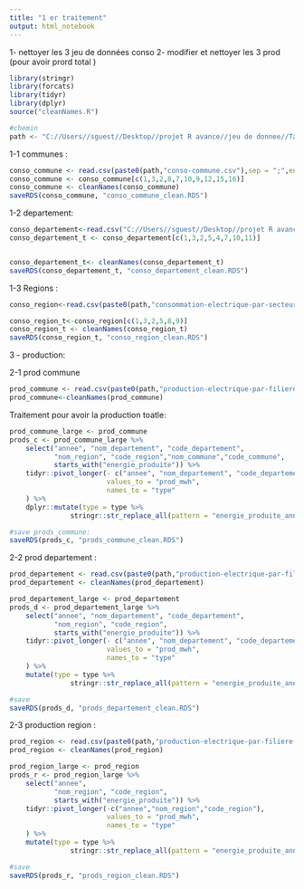 ```yaml
---
title: "1 er traitement"
output: html_notebook
---
```


1- nettoyer les 3 jeu de données conso
2- modifier et nettoyer les 3 prod (pour avoir prord total )

```r
library(stringr)
library(forcats)
library(tidyr)
library(dplyr)
source("cleanNames.R")
```

```r
#chemin
path <- "C://Users//sguest//Desktop//projet R avance//jeu de donnee//Tables de donnees Conso//"
```


1-1 communes :
```r
conso_commune <- read.csv(paste0(path,"conso-commune.csv"),sep = ";",encoding = "UTF-8")
conso_commune <- conso_commune[c(1,3,2,8,7,10,9,12,15,16)]
conso_commune <- cleanNames(conso_commune)
saveRDS(conso_commune, "conso_commune_clean.RDS")
```

1-2 departement:
```r
conso_departement<-read.csv("C://Users//sguest//Desktop//projet R avance//jeu de donnee//Tables de donnees Conso//consommation-electrique-par-secteur-dactivite-departement-2.csv",sep = ";",encoding = "UTF-8")
conso_departement_t <- conso_departement[c(1,3,2,5,4,7,10,11)]


conso_departement_t<- cleanNames(conso_departement_t)
saveRDS(conso_departement_t, "conso_departement_clean.RDS")


```

1-3 Regions : 
```r
conso_region<-read.csv(paste0(path,"consommation-electrique-par-secteur-dactivite-region.csv"),sep = ";",encoding = "UTF-8") 

conso_region_t<-conso_region[c(1,3,2,5,8,9)]
conso_region_t <- cleanNames(conso_region_t)
saveRDS(conso_region_t, "conso_region_clean.RDS")


```



3 - production:

2-1 prod commune

```r
prod_commune <- read.csv(paste0(path,"production-electrique-par-filiere-a-la-maille-commune.csv"),sep = ";",encoding = "UTF-8")
prod_commune<-cleanNames(prod_commune)

```

Traitement pour avoir la production toatle:

```r
prod_commune_large <- prod_commune
prods_c <- prod_commune_large %>%
    select("annee", "nom_departement", "code_departement",
           "nom_region", "code_region","nom_commune","code_commune",
           starts_with("energie_produite")) %>%
    tidyr::pivot_longer(- c("annee", "nom_departement", "code_departement","nom_region", "code_region","nom_commune","code_commune"),
                        values_to = "prod_mwh",
                        names_to = "type"
    ) %>%
    dplyr::mutate(type = type %>%
               stringr::str_replace_all(pattern = "energie_produite_annuelle_|mwh|__", replacement = ""))
```

```r
#save prods_commune:
saveRDS(prods_c, "prods_commune_clean.RDS")


```
2-2 prod departement :
```r
prod_departement <- read.csv(paste0(path,"production-electrique-par-filiere-a-la-maille-departement-2.csv"),sep = ";",encoding = "UTF-8")
prod_departement <- cleanNames(prod_departement)


```

```r
prod_departement_large <- prod_departement
prods_d <- prod_departement_large %>%
    select("annee", "nom_departement", "code_departement",
           "nom_region", "code_region",
           starts_with("energie_produite")) %>%
    tidyr::pivot_longer(- c("annee", "nom_departement", "code_departement","nom_region", "code_region"),
                        values_to = "prod_mwh",
                        names_to = "type"
    ) %>%
    mutate(type = type %>%
               stringr::str_replace_all(pattern = "energie_produite_annuelle_|mwh|__", replacement = ""))

```

```r
#save
saveRDS(prods_d, "prods_departement_clean.RDS")

```

2-3 production region : 
```r
prod_region <- read.csv(paste0(path,"production-electrique-par-filiere-a-la-maille-region.csv"),sep = ";",encoding = "UTF-8")
prod_region <- cleanNames(prod_region)

```

```r
prod_region_large <- prod_region
prods_r <- prod_region_large %>%
    select("annee",
           "nom_region", "code_region",
           starts_with("energie_produite")) %>%
    tidyr::pivot_longer(-c("annee","nom_region","code_region"),
                        values_to = "prod_mwh",
                        names_to = "type"
    ) %>%
    mutate(type = type %>%
               stringr::str_replace_all(pattern = "energie_produite_annuelle_|mwh|__", replacement = ""))

```

```r
#save
saveRDS(prods_r, "prods_region_clean.RDS")

```
